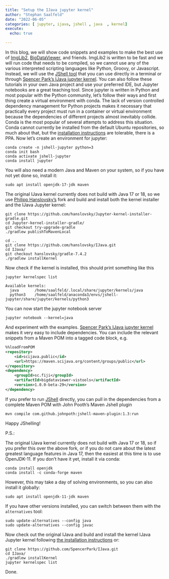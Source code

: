 ```yaml
---
title: "Setup the IJava jupyter kernel"
author: "Stephan Saalfeld"
date: "2022-06-05"
categories: [ jupyter, ijava, jshell , java  , kernel] 
execute:
  echo: true

---
```


In this blog, we will show code snippets and examples to make the best use of [ImgLib2](https://github.com/imglib/imglib2), [BigDataViewer](https://github.com/bigdataviewer/bigdataviewer-core), and friends.  ImgLib2 is written to be fast and we will run code that needs to be compiled, so we cannot use any of the various interpreted scripting languages like Python, Groovy, or Javascript.  Instead, we will use the [JShell tool](https://docs.oracle.com/javase/9/jshell/introduction-jshell.htm#JSHEL-GUID-630F27C8-1195-4989-9F6B-2C51D46F52C8) that you can use directly in a terminal or through [Spencer Park's IJava jupyter kernel](https://github.com/SpencerPark/IJava).  You can also follow these tutorials in your own Java project and use your preferred IDE, but Jupyter notebooks are a great teaching tool.  Since jupyter is written in Python and most popular with the Python community, let's follow their ways and first thing create a virtual environment with conda.  The lack of version controlled dependency management for Python projects makes it necessary that practically every project must run in a container or virtual environment because the dependencies of different projects almost inevitably collide.  Conda is the most popular of several attempts to address this situation.  Conda cannot currently be installed from the default Ubuntu repositories, so much about that, but the [installation instructions](https://docs.conda.io/projects/conda/en/latest/user-guide/install/rpm-debian.html) are tolerable, there is a PPA.  Now let's create an environment for jupyter:

```
conda create -n jshell-jupyter python=3
conda init bash
conda activate jshell-jupyter
conda install jupyter
```

You will also need a modern Java and Maven on your system, so if you have not yet done so, install it:

```
sudo apt install openjdk-17-jdk maven
```

The original IJava kernel currently does not build with Java 17 or 18, so we use [Philipp Hanslovsky's](https://github.com/hanslovsky) fork and build and install both the kernel installer and the IJava Jupyter kernel:

```
git clone https://github.com/hanslovsky/Jupyter-kernel-installer-gradle.git
cd Jupyter-kernel-installer-gradle/
git checkout try-upgrade-gradle
./gradlew publishToMavenLocal

cd ..
git clone https://github.com/hanslovsky/IJava.git
cd IJava/
git checkout hanslovsky/gradle-7.4.2
./gradlew installKernel
```

Now check if the kernel is installed, this should print something like this

```
jupyter kernelspec list

Available kernels:
  java       /home/saalfeld/.local/share/jupyter/kernels/java
  python3    /home/saalfeld/anaconda3/envs/jshell-jupyter/share/jupyter/kernels/python3
```

You can now start the jupyter notebook server

```
jupyter notebook --kernel=java
```

And experiment with the examples.  [Spencer Park's IJava jupyter kernel](https://github.com/SpencerPark/IJava) makes it very easy to include dependencies.  You can include the relevant snippets from a Maven POM into a tagged code block, e.g.

```xml
%%loadFromPOM
<repository>
    <id>scijava.public</id>
    <url>https://maven.scijava.org/content/groups/public</url>
</repository>
<dependency>
    <groupId>sc.fiji</groupId>
    <artifactId>bigdataviewer-vistools</artifactId>
    <version>1.0.0-beta-29</version>
</dependency>
```

If you prefer to run [JShell](https://docs.oracle.com/javase/9/jshell/introduction-jshell.htm#JSHEL-GUID-630F27C8-1195-4989-9F6B-2C51D46F52C8) directly, you can pull in the dependencies from a complete Maven POM with John Pooth's Maven Jshell plugin

```
mvn compile com.github.johnpoth:jshell-maven-plugin:1.3:run
```

Happy JShelling!


P.S.:

The original IJava kernel currently does not build with Java 17 or 18, so if you prefer this over the above fork, or if you do not care about the latest greatest language features in Java 17, then the easiest at this time is to use OpenJDK-11.  If you don't have it yet, install it via conda:

```
conda install openjdk
conda install -c conda-forge maven
```

However, this may take a day of solving environments, so you can also install it globally:

```
sudo apt install openjdk-11-jdk maven
```

If you have other versions installed, you can switch between them with the `alternatives` tool:

```
sudo update-alternatives --config java
sudo update-alternatives --config javac
```

Now check out the original IJava and build and install the kernel IJava Jupyter kernel following [the installation instructions](https://github.com/SpencerPark/IJava#install-from-source) or:

```
git clone https://github.com/SpencerPark/IJava.git
cd IJava/
./gradlew installKernel
jupyter kernelspec list
```

Done.

